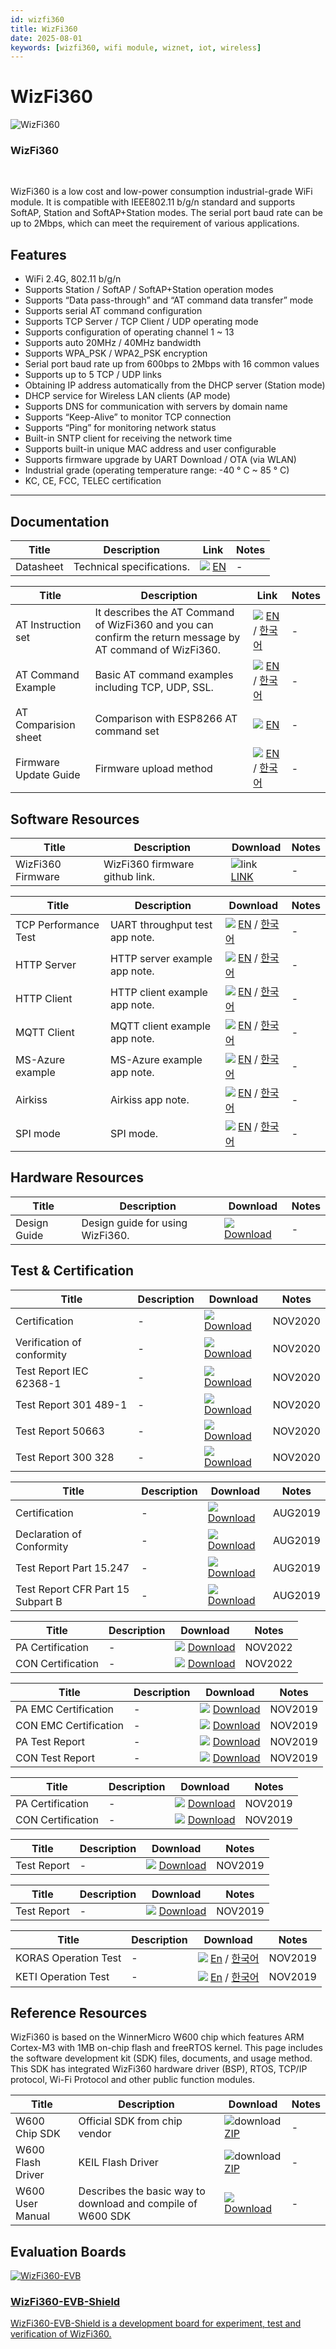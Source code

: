 ```yaml
---
id: wizfi360
title: WizFi360
date: 2025-08-01
keywords: [wizfi360, wifi module, wiznet, iot, wireless]
---
```



# WizFi360
<div className="main-card">
  <img src="/img/products/wizfi360/wizfi360-pa&con.png" alt="WizFi360" />
  <div>
    <h3>WizFi360</h3>
    <br />
    <p>
      WizFi360 is a low cost and low-power consumption industrial-grade WiFi
      module. It is compatible with IEEE802.11 b/g/n standard and supports
      SoftAP, Station and SoftAP+Station modes. The serial port baud rate can
      be up to 2Mbps, which can meet the requirement of various applications. 
    </p>
  </div>
</div>

## Features

- WiFi 2.4G, 802.11 b/g/n
- Supports Station / SoftAP / SoftAP+Station operation modes
- Supports “Data pass-through” and “AT command data transfer” mode
- Supports serial AT command configuration
- Supports TCP Server / TCP Client / UDP operating mode
- Supports configuration of operating channel 1 ~ 13
- Supports auto 20MHz / 40MHz bandwidth
- Supports WPA_PSK / WPA2_PSK encryption
- Serial port baud rate up from 600bps to 2Mbps with 16 common values
- Supports up to 5 TCP / UDP links
- Obtaining IP address automatically from the DHCP server (Station mode)
- DHCP service for Wireless LAN clients (AP mode)
- Supports DNS for communication with servers by domain name
- Supports “Keep-Alive” to monitor TCP connection
- Supports “Ping” for monitoring network status
- Built-in SNTP client for receiving the network time
- Supports built-in unique MAC address and user configurable
- Supports firmware upgrade by UART Download / OTA (via WLAN)
- Industrial grade (operating temperature range: -40 ° C ~ 85 ° C)
- KC, CE, FCC, TELEC certification

-----

## Documentation

<Tabs groupId="Documentation">
  <TabItem value="technical" label="Technical Documents" default>

  | Title | Description | Link | Notes |
  |-------|-------------|------|-------|
  | Datasheet | Technical specifications. | ![](\img\products\w5500\w5500_evb\icons\docs_icon_small.png) [EN](/img/products/wizfi360/wizfi360ds/wizfi360_ds_v112_en.pdf) | - |

  </TabItem>

  <TabItem value="guide" label="Guide">

  | Title | Description | Link | Notes |
  |-------|-------------|------|-------|
  | AT Instruction set | It describes the AT Command of WizFi360 and you can confirm the return message by AT command of WizFi360. | ![](\img\products\w5500\w5500_evb\icons\docs_icon_small.png) [EN](/img/products/wizfi360/wizfi360ds/wizfi360_atset_v1119_e.pdf) / [한국어](/img/products/wizfi360/wizfi360ds/wizfi360_atset_v1119_k.pdf) | - |
  | AT Command Example | Basic AT command examples including TCP, UDP, SSL. | ![](\img\products\w5500\w5500_evb\icons\docs_icon_small.png) [EN](/img/products/wizfi360/wizfi360ds/wizfi360atcomex_v103e.pdf) / [한국어](/img/products/wizfi360/wizfi360ds/wizfi360atcomex_v103k.pdf) | - |
  | AT Comparision sheet | Comparison with ESP8266 AT command set | ![](\img\products\w5500\w5500_evb\icons\docs_icon_small.png) [EN](/img/products/wizfi360/wizfi360ds/wizfi360_atcp_v102.pdf) | - |
  | Firmware Update Guide | Firmware upload method | ![](\img\products\w5500\w5500_evb\icons\docs_icon_small.png) [EN](/img/products/wizfi360/wizfi360ds/wizfi360fug_v124e.pdf) / [한국어](/img/products/wizfi360/wizfi360ds/wizfi360fug_v124k.pdf) | - |
  </TabItem>
</Tabs>

## Software Resources
<Tabs groupId="Software Resources">
  <TabItem value="firmware" label="Firmware" default>

  | Title | Description                        | Download      | Notes |
  |-------|------------------------------------|---------------|-------|
  | WizFi360 Firmware | WizFi360 firmware github link. | ![link](\img\link.png) [LINK](https://github.com/wizfi/Release/tree/master/Binary) | - |
  </TabItem>

  <TabItem value="appnote" label="Application Note" default>

  | Title | Description                        | Download      | Notes |
  |-------|------------------------------------|---------------|-------|
  | TCP Performance Test | UART throughput test app note. | ![](\img\products\w5500\w5500_evb\icons\docs_icon_small.png) [EN](/img/products/wizfi360/wizfi360ds/wizfi360tp_v120e.pdf) / [한국어](/img/products/wizfi360/wizfi360ds/wizfi360tp_v120k.pdf) | - |
  | HTTP Server | HTTP server example app note. | ![](\img\products\w5500\w5500_evb\icons\docs_icon_small.png) [EN](/img/products/wizfi360/wizfi360ds/wizfi360_an_hs_v101e.pdf) / [한국어](/img/products/wizfi360/wizfi360ds/wizfi360_an_hs_v101k.pdf) | - |
  | HTTP Client | HTTP client example app note. | ![](\img\products\w5500\w5500_evb\icons\docs_icon_small.png) [EN](/img/products/wizfi360/wizfi360ds/wizfi360_an_hc_v101e.pdf) / [한국어](/img/products/wizfi360/wizfi360ds/wizfi360_an_hc_v101k.pdf) | - |
  | MQTT Client | MQTT client example app note. | ![](\img\products\w5500\w5500_evb\icons\docs_icon_small.png) [EN](/img/products/wizfi360/wizfi360ds/wizfi360_an_mqtt_e.pdf) / [한국어](/img/products/wizfi360/wizfi360ds/wizfi360_an_mqtt_k.pdf) | - |
  | MS-Azure example | MS-Azure example app note. | ![](\img\products\w5500\w5500_evb\icons\docs_icon_small.png) [EN](/img/products/wizfi360/wizfi360app/wizfi360_an_azure_v101_e.pdf) / [한국어](/img/products/wizfi360/wizfi360app/wizfi360_an_azure_v101_k.pdf) | - |
  | Airkiss | Airkiss app note. | ![](\img\products\w5500\w5500_evb\icons\docs_icon_small.png) [EN](/img/products/wizfi360/wizfi360ds/wizfi360_airkiss_en.pdf) / [한국어](/img/products/wizfi360/wizfi360ds/wizfi360_airkiss.pdf) | - |
  | SPI mode | SPI mode. | ![](\img\products\w5500\w5500_evb\icons\docs_icon_small.png) [EN](/img/products/wizfi360/wizfi360app/wizfi360_an_spi_v101_e.pdf) / [한국어](/img/products/wizfi360/wizfi360app/wizfi360_an_spi_v103_k.pdf) | - |
  </TabItem>
</Tabs>

## Hardware Resources

| Title | Description | Download | Notes |
|-------|-------------|----------|-------|
| Design Guide | Design guide for using WizFi360. | ![](\img\products\w5500\w5500_evb\icons\docs_icon_small.png) [Download](/img/products/wizfi360/wizfi360ds/wizfi360_hardware_design_guide_v104_en.pdf) | - |


## Test & Certification

<Tabs groupId="Test & Certification">
  <TabItem value="ce" label="CE" default>

  | Title | Description                        | Download      | Notes |
  |-------|------------------------------------|---------------|-------|
  | Certification | - | ![](\img\products\w5500\w5500_evb\icons\docs_icon_small.png) [Download](/img/products/wizfi360/wizfi360ds/EMC110706-RED-Evaluation.pdf) | NOV2020 |
  | Verification of conformity | - | ![](\img\products\w5500\w5500_evb\icons\docs_icon_small.png) [Download](/img/products/wizfi360/wizfi360ds/Certificate_STS2205025RE_VOC.pdf) | NOV2020 |
  | Test Report IEC 62368-1 | - | ![](\img\products\w5500\w5500_evb\icons\docs_icon_small.png) [Download](/img/products/wizfi360/wizfi360ds/TR_STS2205025A01_Safety_EN-IEC-62368-1.pdf) | NOV2020 |
  | Test Report 301 489-1 | - | ![](\img\products\w5500\w5500_evb\icons\docs_icon_small.png) [Download](/img/products/wizfi360/wizfi360ds/TR_STS2205025E01_EMC_EN-301489-1-17.pdf) | NOV2020 |
  | Test Report 50663 | - | ![](\img\products\w5500\w5500_evb\icons\docs_icon_small.png) [Download](/img/products/wizfi360/wizfi360ds/TR_STS2205025H01_EMF_EN-50663.pdf) | NOV2020 |
  | Test Report 300 328 | - | ![](\img\products\w5500\w5500_evb\icons\docs_icon_small.png) [Download](/img/products/wizfi360/wizfi360ds/TR_STS2205025W01_WLAN_EN-300328.pdf) | NOV2020 |
  </TabItem>
  <TabItem value="fcc" label="FCC">

  | Title | Description                        | Download      | Notes |
  |-------|------------------------------------|---------------|-------|
  | Certification | - | ![](\img\products\w5500\w5500_evb\icons\docs_icon_small.png) [Download](/img/products/wizfi360/wizfi360ds/EMC104756_FCC_Grant.pdf) | AUG2019 |
  | Declaration of Conformity | - | ![](\img\products\w5500\w5500_evb\icons\docs_icon_small.png) [Download](/img/products/wizfi360/wizfi360ds/Certificate_STS2205025EF.pdf) | AUG2019 |
  | Test Report Part 15.247 | - | ![](\img\products\w5500\w5500_evb\icons\docs_icon_small.png) [Download](/img/products/wizfi360/wizfi360ds/TR_STS2205025W02_RF_Part-15.247-WLAN.pdf) | AUG2019 |
  | Test Report CFR Part 15 Subpart B | - | ![](\img\products\w5500\w5500_evb\icons\docs_icon_small.png) [Download](/img/products/wizfi360/wizfi360ds/TR_STS2205025E02_FCC-47-CFR-Part-15-Subpart-B.pdf) | AUG2019 |
  </TabItem>
  <TabItem value="ic" label="IC">

  | Title | Description                        | Download      | Notes |
  |-------|------------------------------------|---------------|-------|
  | PA Certification | - | ![](\img\products\w5500\w5500_evb\icons\docs_icon_small.png) [Download](/img/products/wizfi360/wizfi360ds/ISED_Certificate(PA).pdf) | NOV2022 |
  | CON Certification | - | ![](\img\products\w5500\w5500_evb\icons\docs_icon_small.png) [Download](/img/products/wizfi360/wizfi360ds/ISED_Certificate(CON).pdf) | NOV2022 |
  </TabItem>
  <TabItem value="kc" label="KC">
  
  | Title | Description                        | Download      | Notes |
  |-------|------------------------------------|---------------|-------|
  | PA EMC Certification | - | ![](\img\products\w5500\w5500_evb\icons\docs_icon_small.png) [Download](/img/products/wizfi360/wizfi360ds/인증서_wizfi360-pa_emc_파생추가.pdf) | NOV2019 |
  | CON EMC Certification | - | ![](\img\products\w5500\w5500_evb\icons\docs_icon_small.png) [Download](/img/products/wizfi360/wizfi360ds/인증서_wizfi360-con_emc_안테나_추가.pdf) | NOV2019 |
  | PA Test Report | - | ![](\img\products\w5500\w5500_evb\icons\docs_icon_small.png) [Download](/img/products/wizfi360/wizfi360ds/RF성적서_WizFi360-PA.pdf) | NOV2019 |
  | CON Test Report | - | ![](\img\products\w5500\w5500_evb\icons\docs_icon_small.png) [Download](/img/products/wizfi360/wizfi360ds/RF성적서_WizFi360-CON.pdf) | NOV2019 |
  </TabItem>
  <TabItem value="j-mic" label="J-MIC(TELEC)">

  | Title | Description                        | Download      | Notes |
  |-------|------------------------------------|---------------|-------|
  | PA Certification | - | ![](\img\products\w5500\w5500_evb\icons\docs_icon_small.png) [Download](/img/products/wizfi360/wizfi360ds/certificate_022-190204_wizfi360-pa_20191111.pdf) | NOV2019 |
  | CON Certification | - | ![](\img\products\w5500\w5500_evb\icons\docs_icon_small.png) [Download](/img/products/wizfi360/wizfi360ds/certificate_022-190205_wizfi360-con_20191111.pdf) | NOV2019 |
  </TabItem>
  <TabItem value="rohs" label="RoHS">

  | Title | Description                        | Download      | Notes |
  |-------|------------------------------------|---------------|-------|
  | Test Report | - | ![](\img\products\w5500\w5500_evb\icons\docs_icon_small.png) [Download](/img/products/wizfi360/wizfi360ds/rohs_ayn19-14878201_4000_4920_ayaa19-57264.pdf) | NOV2019 |
  </TabItem>
  <TabItem value="reach" label="REACH">

  | Title | Description                        | Download      | Notes |
  |-------|------------------------------------|---------------|-------|
  | Test Report | - | ![](\img\products\w5500\w5500_evb\icons\docs_icon_small.png) [Download](/img/products/wizfi360/wizfi360ds/svhc_시험_성적서_ayn19-156716_4000_4920_ayaa19-59688.pdf) | NOV2019 |
  </TabItem>
  <TabItem value="reliability" label="Reliability">

  | Title | Description                        | Download      | Notes |
  |-------|------------------------------------|---------------|-------|
  | KORAS Operation Test | - | ![](\img\products\w5500\w5500_evb\icons\docs_icon_small.png) [En](/img/products/wizfi360/wizfi360ds/2019-0005k_wizfi360pa_koras_operation_test_report_60068-2-1_2-2_2-14_en.pdf) / [한국어](/img/products/wizfi360/wizfi360ds/2019-0004k_wizfi360pa_koras_동작_시험성적서_60068-2-1_2-2_2-14_한글.pdf) | NOV2019 |
  | KETI Operation Test | - | ![](\img\products\w5500\w5500_evb\icons\docs_icon_small.png) [En](/img/products/wizfi360/wizfi360ds/2019-0479f_wizfi360pa_operation_test_report_reliability_test_en.pdf) / [한국어](/img/products/wizfi360/wizfi360ds/2019-0478f_wizfi360pa_동작_시험성적서_저온_고온_온습도_온습도사이클_온도변화_한글.pdf) | NOV2019 |
  </TabItem>
</Tabs>


## Reference Resources
WizFi360 is based on the WinnerMicro W600 chip which features ARM Cortex-M3 with 1MB on-chip flash and freeRTOS kernel. This page includes the software development kit (SDK) files, documents, and usage method. This SDK has integrated WizFi360 hardware driver (BSP), RTOS, TCP/IP protocol, Wi-Fi Protocol and other public function modules.

| Title | Description | Download | Notes |
|-------|-------------|----------|-------|
| W600 Chip SDK | Official SDK from chip vendor | ![download](/img/products/w5500/w5500_evb/icons/download.png) [ZIP](/img/products/wizfi360/board/wizfi360sdk/wm_sdk_w60x_g3.02.00_190729.zip/) | - |
| W600 Flash Driver | KEIL Flash Driver | ![download](/img/products/w5500/w5500_evb/icons/download.png) [ZIP](/img/products/wizfi360/board/wizfi360sdk/w60x_qflash_driver_for_swd.zip) | - |
| W600 User Manual | Describes the basic way to download and compile of W600 SDK | ![](\img\products\w5500\w5500_evb\icons\docs_icon_small.png) [Download](/img/products/wizfi360/board/wizfi360sdk/wizfi360_w600_sdk_guide_v0.0.1_e.pdf) | - |

## Evaluation Boards

  <div className="link-card">
  <a
    href="/Product/Modules/Wi-Fi-Module/WizFi360/wizfi360_evb_shield"
    target="_blank"
    rel="noopener noreferrer"
    className="link-card-content"
  >
    <img src="/img/products/wizfi360/wizfi360-evb.jpg" alt="WizFi360-EVB" />
    <div>
      <h3>WizFi360-EVB-Shield</h3>
      <p>
        WizFi360-EVB-Shield is a development board for experiment, test and verification of WizFi360.
      </p>
    </div>
  </a>
  </div>
